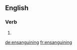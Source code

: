 ==English==

===Verb===
{{head|en}}

# {{present participle of|ensanguine|lang=en}}

[[de:ensanguining]]
[[fr:ensanguining]]